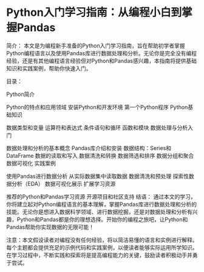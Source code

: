 # Python入门学习指南：从编程小白到掌握Pandas {.unnumbered}


简介：
本文是为编程新手准备的Python入门学习指南，旨在帮助初学者掌握Python编程语言以及使用Pandas库进行数据处理和分析。无论你是完全没有编程经验，还是有其他编程语言经验但对Python和Pandas感兴趣，本指南将提供基础知识和实践案例，帮助你快速入门。

目录：

Python简介

Python的特点和应用领域
安装Python和开发环境
第一个Python程序
Python基础知识

数据类型和变量
运算符和表达式
条件语句和循环
函数和模块
数据处理与分析入门

数据处理和分析的基本概念
Pandas库介绍和安装
数据结构：Series和DataFrame
数据的读取和写入
数据清洗和转换
数据筛选和排序
数据分组和聚合
数据可视化
实践案例

使用Pandas进行数据分析
从实际数据集中读取数据
数据清洗和预处理
探索性数据分析（EDA）
数据可视化展示
扩展学习资源

推荐的Python和Pandas学习资源
开源项目和社区支持
结语：
通过本文的学习，你将建立起对Python编程语言的基本理解，掌握Pandas库进行数据处理和分析的技能。无论你是想进入数据科学领域、进行数据挖掘，还是对数据处理和分析有兴趣，Python和Pandas都是你的理想选择。开始你的编程之旅吧，让Python和Pandas帮助你实现数据的无限可能！

注意：本文假设读者对编程没有任何经验，将以简洁易懂的语言和实例进行解释。每个主题都会提供充足的示例代码和实践案例，以便读者能够实际运用所学知识。在学习过程中，不断实践和探索将是提高编程能力的关键，鼓励读者积极动手并勇于尝试。